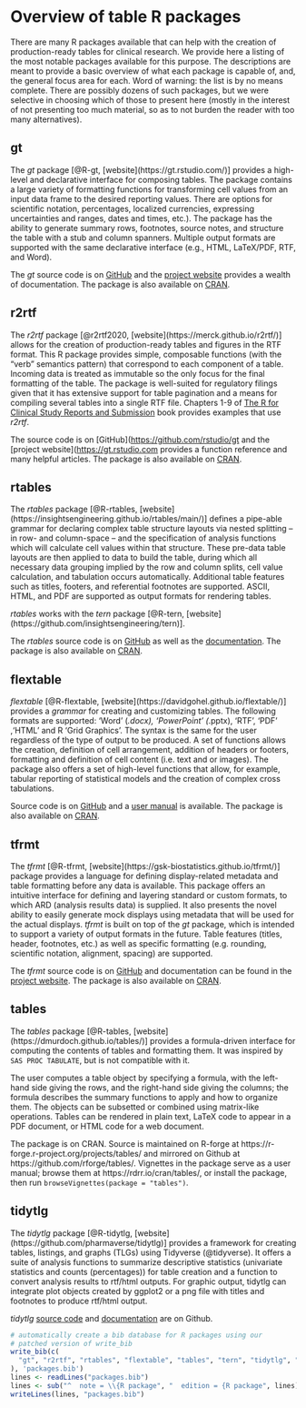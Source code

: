 # Overview of table R packages {#tablepkgs}

There are many R packages available that can help with the creation of
production-ready tables for clinical research. We provide here a listing
of the most notable packages available for this purpose. The descriptions
are meant to provide a basic overview of what each package is capable of,
and, the general focus area for each. Word of warning: the list is by no
means complete. There are possibly dozens of such packages, but we were
selective in choosing which of those to present here (mostly in the
interest of not presenting too much material, so as to not burden the
reader with too many alternatives).

## gt

The *gt* package [@R-gt, [website](https://gt.rstudio.com/)] provides
a high-level and declarative interface for composing tables. The package
contains a large variety of formatting functions for transforming cell values
from an input data frame to the desired reporting values. There are options for
scientific notation, percentages, localized currencies, expressing uncertainties
and ranges, dates and times, etc.). The package has the ability to generate summary
rows, footnotes, source notes, and structure the table with a stub and column
spanners. Multiple output formats are supported with the same declarative interface
(e.g., HTML, LaTeX/PDF, RTF, and Word).

The *gt* source code is on [GitHub](https://github.com/rstudio/gt) and the
[project website](https://gt.rstudio.com) provides a wealth of documentation. The
package is also available on [CRAN](https://CRAN.R-project.org/package=gt).

## r2rtf

The *r2rtf* package [@r2rtf2020, [website](https://merck.github.io/r2rtf/)]
allows for the creation of production-ready tables and figures in the RTF format. 
This R package provides simple, composable functions (with the “verb” semantics
pattern) that correspond to each component of a table. Incoming data is treated as
immutable so the only focus for the final formatting of the table. The package is
well-suited for regulatory filings given that it has extensive support for table
pagination and a means for compiling several tables into a single RTF file. Chapters
1-9 of [The R for Clinical Study Reports and Submission](https://r4csr.org/) book 
provides examples that use *r2rtf*.

The source code is on [GitHub]([https://github.com/rstudio/gt](https://github.com/Merck/r2rtf)
and the [project website]([https://gt.rstudio.com](https://merck.github.io/r2rtf/)
provides a function reference and many helpful articles. The package is also
available on [CRAN](https://CRAN.R-project.org/package=r2rtf).

## rtables

The *rtables* package [@R-rtables, [website](https://insightsengineering.github.io/rtables/main/)] defines a pipe-able grammar for declaring complex table
structure layouts via nested splitting -- in row- and column-space -- and the
specification of analysis functions which will calculate cell values within that
structure. These pre-data table layouts are then applied to data to build the
table, during which all necessary data grouping implied by the row and column
splits, cell value calculation, and tabulation occurs automatically. Additional
table features such as titles, footers, and referential footnotes are supported.
ASCII, HTML, and PDF are supported as output formats for rendering tables.

*rtables* works with the *tern* package [@R-tern, [website](https://github.com/insightsengineering/tern)].

The *rtables* source code is on [GitHub](https://github.com/roche/rtables) as well
as the [documentation](https://roche.github.io/rtables/). The package is also available
on [CRAN](https://CRAN.R-project.org/package=rtables).

## flextable

*flextable* [@R-flextable, [website](https://davidgohel.github.io/flextable/)] 
provides a *grammar* for creating and customizing tables. The
following formats are supported: 'Word' (*.docx), 'PowerPoint' (*.pptx), 'RTF', 'PDF'
,'HTML' and R 'Grid Graphics'. The syntax is the same for the user regardless of
the type of output to be produced. A set of functions allows the creation,
definition of cell arrangement, addition of headers or footers, formatting and
definition of cell content (i.e. text and or images). The package also offers a
set of high-level functions that allow, for example, tabular reporting of
statistical models and the creation of complex cross tabulations.

Source code is on [GitHub](https://github.com/davidgohel/flextable) and a 
[user manual](https://ardata-fr.github.io/flextable-book/) is available. 
The package is also available on [CRAN](https://CRAN.R-project.org/package=flextable).

## tfrmt

The *tfrmt* [@R-tfrmt, [website](https://gsk-biostatistics.github.io/tfrmt/)] package 
provides a language for defining display-related metadata and table formatting 
before any data is available. This package offers an intuitive interface for 
defining and layering standard or custom formats, to which ARD (analysis 
results data) is supplied. It also presents the novel ability to easily 
generate mock displays using metadata that will be used for the actual 
displays. *tfrmt* is built on top of the *gt* package, which is intended to 
support a variety of output formats in the future. Table features (titles, 
header, footnotes, etc.) as well as specific formatting (e.g. rounding, 
scientific notation, alignment, spacing) are supported.

The *tfrmt* source code is on [GitHub](https://github.com/GSK-Biostatistics/tfrmt) and
documentation can be found in the [project website](https://gsk-biostatistics.github.io/tfrmt/).
The package is also available on [CRAN](https://CRAN.R-project.org/package=tfrmt).

## tables

The *tables* package [@R-tables, [website](https://dmurdoch.github.io/tables/)] provides a formula-driven interface for
computing the contents of tables and formatting them.  It was 
inspired by `SAS PROC TABULATE`, but is not compatible with it.

The user computes a table object by specifying a formula, with the
left-hand side giving the rows, and the right-hand side giving the columns;
the formula describes the summary functions to apply and how to organize them.
The objects can be subsetted or combined using matrix-like operations. Tables can
be rendered in plain text, LaTeX code to appear in a PDF document, or HTML
code for a web document.

The package is on CRAN. Source is maintained on R-forge at
https://r-forge.r-project.org/projects/tables/ and mirrored on Github at
https://github.com/rforge/tables/. Vignettes in the package serve as a user manual;
browse them at https://rdrr.io/cran/tables/, or install the package, then run
`browseVignettes(package = "tables")`.

## tidytlg

The *tidytlg* package [@R-tidytlg, [website](https://github.com/pharmaverse/tidytlg)] provides a framework for creating tables, listings, and graphs (TLGs) using 
Tidyverse (@tidyverse). It offers a suite of analysis functions to summarize descriptive statistics 
(univariate statistics and counts (percentages)) for table creation and a function 
to convert analysis results to rtf/html outputs. For graphic output, tidytlg can 
integrate plot objects created by ggplot2 or a png file with titles and footnotes 
to produce rtf/html output. 

*tidytlg* [source code](https://github.com/pharmaverse/tidytlg) and  [documentation](https://pharmaverse.github.io/tidytlg/main/)
are on Github.

```r
# automatically create a bib database for R packages using our
# patched version of write_bib
write_bib(c(
  "gt", "r2rtf", "rtables", "flextable", "tables", "tern", "tidytlg", "tfrmt"
), 'packages.bib')
lines <- readLines("packages.bib")
lines <- sub("^  note = \\{R package", "  edition = {R package", lines)
writeLines(lines, "packages.bib")
```
